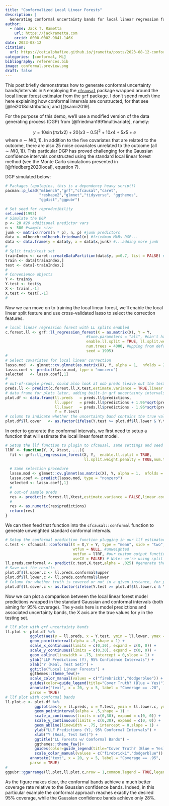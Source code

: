```yaml
---
title: "Conformalized Local Linear Forests"
description: |
  Generating conformal uncertainty bands for local linear regression forests 
author:
  - name: Jack T. Rametta 
    url: https://jackrametta.com
    orcid: 0000-0002-9841-146X
date: 2023-08-12
citation: 
  url: https://cetialphafive.github.io/jrametta/posts/2023-08-12-conformal/
categories: [conformal, ML]
bibliography: references.bib
image: conformal.preview.png
draft: false
---
```


This post briefly demonstrates how to generate conformal uncertainty bands/intervals in `R` employing the [`cfcausal`](https://lihualei71.github.io/cfcausal/index.html) package wrapped around the [local linear forest estimator](https://grf-labs.github.io/grf/articles/llf.html) from the [`grf`](https://grf-labs.github.io/grf/index.html) package. I don't spend much time here explaining how conformal intervals are constructed, for that see [@lei2018distribution] and [@samii2019].

For the purpose of this demo, we'll use a modified version of the data generating process (DGP) from [@friedman1991multivariate], namely:

$$y=10 \sin (\pi x 1 x 2)+20(x 3-0.5)^2+10 x 4+5 x 5+e$$where $e \sim N(0,1)$. In addition to the five covariates that are related to the outcome, there are also 25 noise covariates unrelated to the outcome (all $\sim N(0,1)$). This particular DGP has proved challenging for the Gaussian confidence intervals constructed using the standard local linear forest method (see the Monte Carlo simulations presented in [@friedberg2020local], equation 7).

DGP simulated below:

```r
# Packages (apologies, this is a dependency heavy script!)  
pacman::p_load("mlbench","grf","cfcausal","caret",
               "reshape2","glmnet","tidyverse", "ggthemes",
               "ggdist","ggpubr")
```

```r
# Set seed for reproducibility 
set.seed(1995)
# Simulate the DGP
p <- 20 #20 additional predictor vars 
n <- 500 #sample size  
junk <- matrix(rnorm(n * p), n, p) #junk predictors 
data <- mlbench::mlbench.friedman1(n) #friedman MARs DGP...
data <- data.frame(y = data$y, x = data$x,junk) #...adding more junk
#
# Split train/test set
trainIndex <- caret::createDataPartition(data$y, p=0.7, list = FALSE) #70/30 split 
train <- data[trainIndex,]
test <- data[-trainIndex,]
#
# Convenience objects 
Y <- train$y
Y.test <- test$y
X <- train[,-1]
X.test <- test[,-1]
# 
```

Now we can move on to training the local linear forest, we'll enable the local linear split feature and use cross-validated lasso to select the correction features.

```r
# local linear regression forest with LL splits enabled 
c.forest.ll <- grf::ll_regression_forest(X = as.matrix(X), Y = Y, 
                                    #tune.parameters = "all", #can't have this with ll splits, IRL you'd want to do a custom tuning loop 
                                    enable.ll.split = TRUE, ll.split.weight.penalty = TRUE,
                                    num.trees = 4000, #upping from default for stable variance estimates 
                                    seed = 1995) 
# 
# Select covariates for local linear correction 
lasso.mod  <- glmnet::cv.glmnet(as.matrix(X), Y, alpha = 1,  nfolds = 20) #cross-validated lasso 
lasso.coef <- predict(lasso.mod, type = "nonzero")
selected   <- lasso.coef[,1] 
#
# out-of-sample preds, could also look at oob preds (leave out the testing set and use X instead)
preds.ll <- predict(c.forest.ll,X.test,estimate.variance = TRUE,linear.correction.variables = selected)
# data frame for plots later, adding built-in grf uncertainty intervals 
plot.df <- data.frame(ll.preds   = preds.ll$predictions,
                      ll.upper   = preds.ll$predictions + 1.96*sqrt(preds.ll$variance.estimates), #grf 95% confidence intervals
                      ll.lower   = preds.ll$predictions - 1.96*sqrt(preds.ll$variance.estimates),
                      Y = Y.test)
# column to indicate whether the uncertainty band contains the true value (for plotting)
plot.df$ll.cover   <- as.factor(ifelse(Y.test >= plot.df$ll.lower & Y.test <= plot.df$ll.upper,1,0))
```

In order to generate the conformal intervals, we first need to setup a function that will estimate the local linear forest model.

```r
# Setup the llf function to plugin to cfcausal, same settings and seed as above
llRF <- function(Y, X, Xtest, ...){
  fit <- grf::ll_regression_forest(X, Y,  enable.ll.split = TRUE,
                                   ll.split.weight.penalty = TRUE,num.trees = 4000,seed = 1995,...)
  
  # Same selection procedure 
  lasso.mod <- glmnet::cv.glmnet(as.matrix(X), Y, alpha = 1,  nfolds = 20) 
  lasso.coef <- predict(lasso.mod, type = "nonzero")
  selected <- lasso.coef[,1] 
  #
  # out-of sample preds
  res <- predict(c.forest.ll,Xtest,estimate.variance = FALSE,linear.correction.variables = selected) #turn off grf variance estimates 
  # 
  res <- as.numeric(res$predictions)
  return(res)
}
```

We can then feed that function into the `cfcausal::conformal` function to generate unweighted standard conformal intervals.

```r
# Setup the conformal prediction function plugging in our llf estimator 
c.test <- cfcausal::conformal(X = X,Y = Y, type = "mean", side = "two", 
                              wtfun = NULL, #unweighted 
                              outfun = llRF, #our custom output function
                              useCV = FALSE) # Note: we're using split conformal here, you could alternatively use CV+ by setting useCV = FALSE. 
ll.preds.conformal <- predict(c.test,X.test,alpha = .025) #generate the uncertainty bands, here we're .025
# Save out the results 
plot.df$ll.upper.c <- ll.preds.conformal$upper
plot.df$ll.lower.c <- ll.preds.conformal$lower
# Column for whether truth is covered or not in a given instance, for plotting 
plot.df$ll.cover.c <- as.factor(ifelse(Y.test >= plot.df$ll.lower.c & Y.test <= plot.df$ll.upper.c,1,0))
```

Now we can plot a comparison between the local linear forest model predictions wrapped in the standard Gaussian and conformal intervals (both aiming for 95% coverage). The y-axis here is model predictions and associated uncertainty bands, the X axis are the true values for y in the testing set.

```r
# llf plot with grf uncertainty bands 
ll.plot <- plot.df %>% 
           ggplot(aes(y = ll.preds, x = Y.test, ymin = ll.lower, ymax = ll.upper,color = ll.cover)) + 
           geom_pointinterval(alpha = .5,shape = 1) + 
           scale_x_continuous(limits = c(0,30), expand = c(0, 0)) +
           scale_y_continuous(limits = c(0,30), expand = c(0, 0)) +
           geom_abline(linewidth = .75, intercept = 0,slope = 1) + 
           ylab("LLF Predictions (Y), 95% Confidence Intervals") + 
           xlab("Y (Real, Test Set)") + 
           ggtitle("Local Linear Forests") +
           ggthemes::theme_few()+ 
           scale_color_manual(values = c("firebrick1","dodgerblue")) + 
           guides(color=guide_legend(title="Cover Truth? (Blue = Yes)")) + 
           annotate("text", x = 20, y = 5, label = "Coverage == .28",
           parse = TRUE)
# llf plot with conformal bands 
ll.plot.c <- plot.df %>% 
             ggplot(aes(y = ll.preds, x = Y.test, ymin = ll.lower.c, ymax = ll.upper.c,color = ll.cover.c)) + 
             geom_pointinterval(alpha = .5,shape = 1) + 
             scale_x_continuous(limits = c(0,30), expand = c(0, 0)) +
             scale_y_continuous(limits = c(0,30), expand = c(0, 0)) +
             geom_abline(linewidth = .75, intercept = 0,slope = 1) + 
             ylab("LLF Predictions (Y), 95% Conformal Intervals") + 
             xlab("Y (Real, Test Set)") + 
             ggtitle("LL Forests w/ Conformal Bands") +
             ggthemes::theme_few()+ 
             guides(color=guide_legend(title="Cover Truth? (Blue = Yes)")) + 
             scale_color_manual(values = c("firebrick1","dodgerblue")) + 
           annotate("text", x = 20, y = 5, label = "Coverage == .95",
           parse = TRUE)
# 
ggpubr::ggarrange(ll.plot,ll.plot.c,nrow = 1,common.legend = TRUE,legend = "bottom") 
```

As the figure makes clear, the conformal bands achieve a much better coverage rate relative to the Gaussian confidence bands. Indeed, in this particular example the conformal approach reaches exactly the desired 95% coverage, while the Gaussian confidence bands achieve only 28%.
